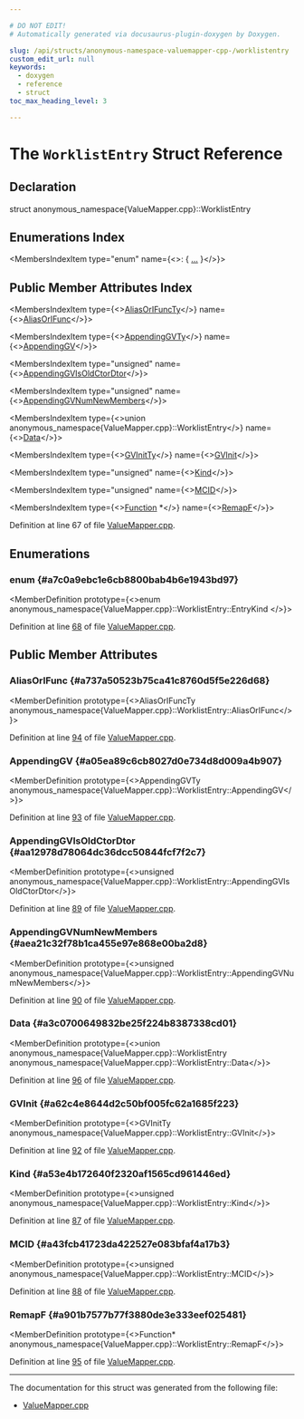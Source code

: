 ```yaml
---

# DO NOT EDIT!
# Automatically generated via docusaurus-plugin-doxygen by Doxygen.

slug: /api/structs/anonymous-namespace-valuemapper-cpp-/worklistentry
custom_edit_url: null
keywords:
  - doxygen
  - reference
  - struct
toc_max_heading_level: 3

---
```





# The `WorklistEntry` Struct Reference

<DoxygenPage pluginConfig={pluginConfig}>



## Declaration

<CodeBlock>struct anonymous_namespace{ValueMapper.cpp}::WorklistEntry</CodeBlock>

## Enumerations Index

<MembersIndex>

<MembersIndexItem
  type="enum"
  name={<>:  &#123; <a href="#a7c0a9ebc1e6cb8800bab4b6e1943bd97">...</a> &#125;</>}>
</MembersIndexItem>

</MembersIndex>

## Public Member Attributes Index

<MembersIndex>

<MembersIndexItem
  type={<><a href="/docs/api/structs/anonymous-namespace-valuemapper-cpp-/worklistentry/aliasorifuncty">AliasOrIFuncTy</a></>}
  name={<><a href="#a737a50523b75ca41c8760d5f5e226d68">AliasOrIFunc</a></>}>
</MembersIndexItem>

<MembersIndexItem
  type={<><a href="/docs/api/structs/anonymous-namespace-valuemapper-cpp-/worklistentry/appendinggvty">AppendingGVTy</a></>}
  name={<><a href="#a05ea89c6cb8027d0e734d8d009a4b907">AppendingGV</a></>}>
</MembersIndexItem>

<MembersIndexItem
  type="unsigned"
  name={<><a href="#aa12978d78064dc36dcc50844fcf7f2c7">AppendingGVIsOldCtorDtor</a></>}>
</MembersIndexItem>

<MembersIndexItem
  type="unsigned"
  name={<><a href="#aea21c32f78b1ca455e97e868e00ba2d8">AppendingGVNumNewMembers</a></>}>
</MembersIndexItem>

<MembersIndexItem
  type={<>union anonymous&#95;namespace&#123;ValueMapper.cpp&#125;::WorklistEntry</>}
  name={<><a href="#a3c0700649832be25f224b8387338cd01">Data</a></>}>
</MembersIndexItem>

<MembersIndexItem
  type={<><a href="/docs/api/structs/anonymous-namespace-valuemapper-cpp-/worklistentry/gvinitty">GVInitTy</a></>}
  name={<><a href="#a62c4e8644d2c50bf005fc62a1685f223">GVInit</a></>}>
</MembersIndexItem>

<MembersIndexItem
  type="unsigned"
  name={<><a href="#a53e4b172640f2320af1565cd961446ed">Kind</a></>}>
</MembersIndexItem>

<MembersIndexItem
  type="unsigned"
  name={<><a href="#a43fcb41723da422527e083bfaf4a17b3">MCID</a></>}>
</MembersIndexItem>

<MembersIndexItem
  type={<><a href="/docs/api/classes/llvm/function">Function</a> &#42;</>}
  name={<><a href="#a901b7577b77f3880de3e333eef025481">RemapF</a></>}>
</MembersIndexItem>

</MembersIndex>


Definition at line 67 of file <a href="/docs/api/files/lib/lib/transforms/lib/transforms/utils/valuemapper-cpp">ValueMapper.cpp</a>.

<SectionDefinition>

## Enumerations

### enum  {#a7c0a9ebc1e6cb8800bab4b6e1943bd97}

<MemberDefinition
  prototype={<>enum anonymous_namespace&#123;ValueMapper.cpp&#125;::WorklistEntry::EntryKind </>}>

<EnumerationList title="Enumeration values">

<Link id="a7c0a9ebc1e6cb8800bab4b6e1943bd97a5de6143916473d7e1ff8b630d682415a" />
<EnumerationListItem name="MapGlobalInit">

</EnumerationListItem>

<Link id="a7c0a9ebc1e6cb8800bab4b6e1943bd97aa43ad2e9f219d06cdaafe6a3d7585bc2" />
<EnumerationListItem name="MapAppendingVar">

</EnumerationListItem>

<Link id="a7c0a9ebc1e6cb8800bab4b6e1943bd97a525920f541759f1e7035e40503a8610b" />
<EnumerationListItem name="MapAliasOrIFunc">

</EnumerationListItem>

<Link id="a7c0a9ebc1e6cb8800bab4b6e1943bd97aaffc0f2b978275328982b3c96b8608b2" />
<EnumerationListItem name="RemapFunction">

</EnumerationListItem>

</EnumerationList>

Definition at line <a href="/docs/api/files/lib/lib/transforms/lib/transforms/utils/valuemapper-cpp/#l00068">68</a> of file <a href="/docs/api/files/lib/lib/transforms/lib/transforms/utils/valuemapper-cpp">ValueMapper.cpp</a>.
</MemberDefinition>

</SectionDefinition>

<SectionDefinition>

## Public Member Attributes

### AliasOrIFunc {#a737a50523b75ca41c8760d5f5e226d68}

<MemberDefinition
  prototype={<>AliasOrIFuncTy anonymous&#95;namespace&#123;ValueMapper.cpp&#125;::WorklistEntry::AliasOrIFunc</>}>

Definition at line <a href="/docs/api/files/lib/lib/transforms/lib/transforms/utils/valuemapper-cpp/#l00094">94</a> of file <a href="/docs/api/files/lib/lib/transforms/lib/transforms/utils/valuemapper-cpp">ValueMapper.cpp</a>.
</MemberDefinition>

### AppendingGV {#a05ea89c6cb8027d0e734d8d009a4b907}

<MemberDefinition
  prototype={<>AppendingGVTy anonymous&#95;namespace&#123;ValueMapper.cpp&#125;::WorklistEntry::AppendingGV</>}>

Definition at line <a href="/docs/api/files/lib/lib/transforms/lib/transforms/utils/valuemapper-cpp/#l00093">93</a> of file <a href="/docs/api/files/lib/lib/transforms/lib/transforms/utils/valuemapper-cpp">ValueMapper.cpp</a>.
</MemberDefinition>

### AppendingGVIsOldCtorDtor {#aa12978d78064dc36dcc50844fcf7f2c7}

<MemberDefinition
  prototype={<>unsigned anonymous&#95;namespace&#123;ValueMapper.cpp&#125;::WorklistEntry::AppendingGVIsOldCtorDtor</>}>

Definition at line <a href="/docs/api/files/lib/lib/transforms/lib/transforms/utils/valuemapper-cpp/#l00089">89</a> of file <a href="/docs/api/files/lib/lib/transforms/lib/transforms/utils/valuemapper-cpp">ValueMapper.cpp</a>.
</MemberDefinition>

### AppendingGVNumNewMembers {#aea21c32f78b1ca455e97e868e00ba2d8}

<MemberDefinition
  prototype={<>unsigned anonymous&#95;namespace&#123;ValueMapper.cpp&#125;::WorklistEntry::AppendingGVNumNewMembers</>}>

Definition at line <a href="/docs/api/files/lib/lib/transforms/lib/transforms/utils/valuemapper-cpp/#l00090">90</a> of file <a href="/docs/api/files/lib/lib/transforms/lib/transforms/utils/valuemapper-cpp">ValueMapper.cpp</a>.
</MemberDefinition>

### Data {#a3c0700649832be25f224b8387338cd01}

<MemberDefinition
  prototype={<>union anonymous&#95;namespace&#123;ValueMapper.cpp&#125;::WorklistEntry anonymous&#95;namespace&#123;ValueMapper.cpp&#125;::WorklistEntry::Data</>}>

Definition at line <a href="/docs/api/files/lib/lib/transforms/lib/transforms/utils/valuemapper-cpp/#l00096">96</a> of file <a href="/docs/api/files/lib/lib/transforms/lib/transforms/utils/valuemapper-cpp">ValueMapper.cpp</a>.
</MemberDefinition>

### GVInit {#a62c4e8644d2c50bf005fc62a1685f223}

<MemberDefinition
  prototype={<>GVInitTy anonymous&#95;namespace&#123;ValueMapper.cpp&#125;::WorklistEntry::GVInit</>}>

Definition at line <a href="/docs/api/files/lib/lib/transforms/lib/transforms/utils/valuemapper-cpp/#l00092">92</a> of file <a href="/docs/api/files/lib/lib/transforms/lib/transforms/utils/valuemapper-cpp">ValueMapper.cpp</a>.
</MemberDefinition>

### Kind {#a53e4b172640f2320af1565cd961446ed}

<MemberDefinition
  prototype={<>unsigned anonymous&#95;namespace&#123;ValueMapper.cpp&#125;::WorklistEntry::Kind</>}>

Definition at line <a href="/docs/api/files/lib/lib/transforms/lib/transforms/utils/valuemapper-cpp/#l00087">87</a> of file <a href="/docs/api/files/lib/lib/transforms/lib/transforms/utils/valuemapper-cpp">ValueMapper.cpp</a>.
</MemberDefinition>

### MCID {#a43fcb41723da422527e083bfaf4a17b3}

<MemberDefinition
  prototype={<>unsigned anonymous&#95;namespace&#123;ValueMapper.cpp&#125;::WorklistEntry::MCID</>}>

Definition at line <a href="/docs/api/files/lib/lib/transforms/lib/transforms/utils/valuemapper-cpp/#l00088">88</a> of file <a href="/docs/api/files/lib/lib/transforms/lib/transforms/utils/valuemapper-cpp">ValueMapper.cpp</a>.
</MemberDefinition>

### RemapF {#a901b7577b77f3880de3e333eef025481}

<MemberDefinition
  prototype={<>Function&#42; anonymous&#95;namespace&#123;ValueMapper.cpp&#125;::WorklistEntry::RemapF</>}>

Definition at line <a href="/docs/api/files/lib/lib/transforms/lib/transforms/utils/valuemapper-cpp/#l00095">95</a> of file <a href="/docs/api/files/lib/lib/transforms/lib/transforms/utils/valuemapper-cpp">ValueMapper.cpp</a>.
</MemberDefinition>

</SectionDefinition>

<hr/>

The documentation for this struct was generated from the following file:

<ul>
<li><a href="/docs/api/files/lib/lib/transforms/lib/transforms/utils/valuemapper-cpp">ValueMapper.cpp</a></li>
</ul>

</DoxygenPage>
